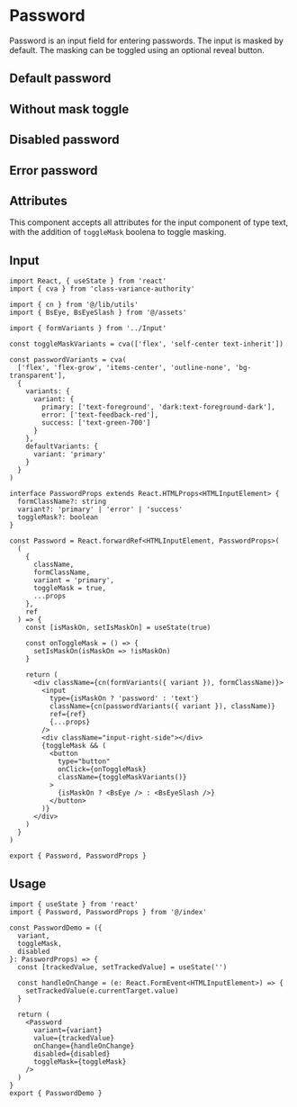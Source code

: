 

<Meta of={PasswordStories} />

# Password

Password is an input field for entering passwords. The input is masked by default. The masking can be toggled using an optional reveal button.

## Default password

<Canvas of={PasswordStories.PasswordDefault} />

## Without mask toggle

<Canvas of={PasswordStories.WithoutToggleMask} />

## Disabled password

<Canvas of={PasswordStories.Disabled} />

## Error password

<Canvas of={PasswordStories.Error} />

## Attributes

This component accepts all attributes for the input component of type text, with the addition of `toggleMask` boolena to toggle masking.

## Input

```tsx
import React, { useState } from 'react'
import { cva } from 'class-variance-authority'

import { cn } from '@/lib/utils'
import { BsEye, BsEyeSlash } from '@/assets'

import { formVariants } from '../Input'

const toggleMaskVariants = cva(['flex', 'self-center text-inherit'])

const passwordVariants = cva(
  ['flex', 'flex-grow', 'items-center', 'outline-none', 'bg-transparent'],
  {
    variants: {
      variant: {
        primary: ['text-foreground', 'dark:text-foreground-dark'],
        error: ['text-feedback-red'],
        success: ['text-green-700']
      }
    },
    defaultVariants: {
      variant: 'primary'
    }
  }
)

interface PasswordProps extends React.HTMLProps<HTMLInputElement> {
  formClassName?: string
  variant?: 'primary' | 'error' | 'success'
  toggleMask?: boolean
}

const Password = React.forwardRef<HTMLInputElement, PasswordProps>(
  (
    {
      className,
      formClassName,
      variant = 'primary',
      toggleMask = true,
      ...props
    },
    ref
  ) => {
    const [isMaskOn, setIsMaskOn] = useState(true)

    const onToggleMask = () => {
      setIsMaskOn(isMaskOn => !isMaskOn)
    }

    return (
      <div className={cn(formVariants({ variant }), formClassName)}>
        <input
          type={isMaskOn ? 'password' : 'text'}
          className={cn(passwordVariants({ variant }), className)}
          ref={ref}
          {...props}
        />
        <div className="input-right-side"></div>
        {toggleMask && (
          <button
            type="button"
            onClick={onToggleMask}
            className={toggleMaskVariants()}
          >
            {isMaskOn ? <BsEye /> : <BsEyeSlash />}
          </button>
        )}
      </div>
    )
  }
)

export { Password, PasswordProps }
```

## Usage

```tsx
import { useState } from 'react'
import { Password, PasswordProps } from '@/index'

const PasswordDemo = ({
  variant,
  toggleMask,
  disabled
}: PasswordProps) => {
  const [trackedValue, setTrackedValue] = useState('')

  const handleOnChange = (e: React.FormEvent<HTMLInputElement>) => {
    setTrackedValue(e.currentTarget.value)
  }

  return (
    <Password
      variant={variant}
      value={trackedValue}
      onChange={handleOnChange}
      disabled={disabled}
      toggleMask={toggleMask}
    />
  )
}
export { PasswordDemo }
```
